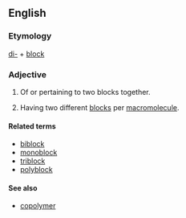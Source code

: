 ==English==

===Etymology===

[[di-]] + [[block]]

===Adjective===
{{en-adj|-}}

# Of or pertaining to two blocks together.
# {{chemistry|of a [[polymer]]}} Having two different [[block]]s per [[macromolecule]].

====Related terms====
*[[biblock]]
*[[monoblock]]
*[[triblock]]
*[[polyblock]]

====See also====
*[[copolymer]]